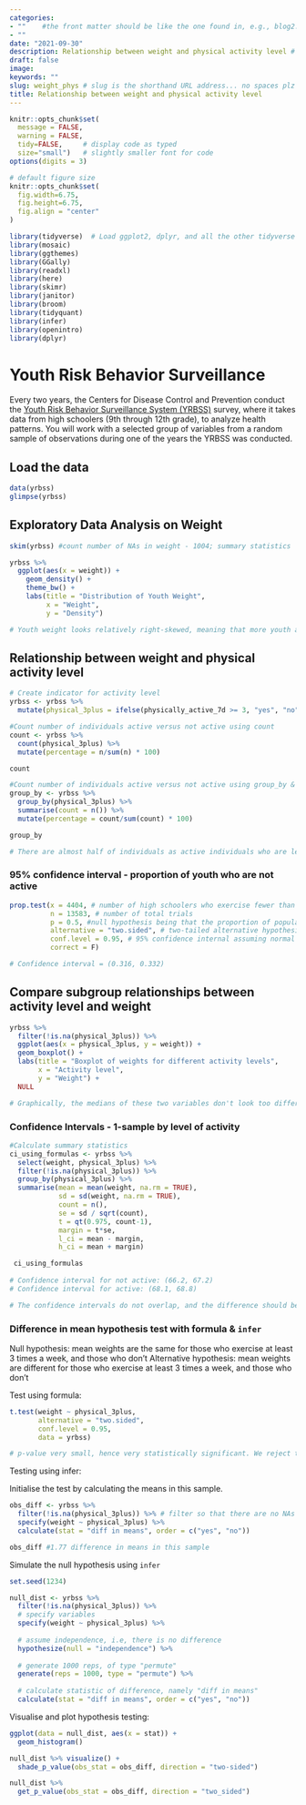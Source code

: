 ```yaml
---
categories:  
- ""    #the front matter should be like the one found in, e.g., blog2.md. It cannot be like the normal Rmd we used
- ""
date: "2021-09-30"
description: Relationship between weight and physical activity level # the title that will show up once someone gets to this page
draft: false
image:
keywords: ""
slug: weight_phys # slug is the shorthand URL address... no spaces plz
title: Relationship between weight and physical activity level
---
```





```r
knitr::opts_chunk$set(
  message = FALSE, 
  warning = FALSE, 
  tidy=FALSE,     # display code as typed
  size="small")   # slightly smaller font for code
options(digits = 3)

# default figure size
knitr::opts_chunk$set(
  fig.width=6.75, 
  fig.height=6.75,
  fig.align = "center"
)
```


```r
library(tidyverse)  # Load ggplot2, dplyr, and all the other tidyverse packages
library(mosaic)
library(ggthemes)
library(GGally)
library(readxl)
library(here)
library(skimr)
library(janitor)
library(broom)
library(tidyquant)
library(infer)
library(openintro)
library(dplyr)
```

# Youth Risk Behavior Surveillance

Every two years, the Centers for Disease Control and Prevention conduct the [Youth Risk Behavior Surveillance System (YRBSS)](https://www.cdc.gov/healthyyouth/data/yrbs/index.htm) survey, where it takes data from high schoolers (9th through 12th grade), to analyze health patterns. You will work with a selected group of variables from a random sample of observations during one of the years the YRBSS was conducted.

## Load the data

```r
data(yrbss)
glimpse(yrbss)
```

## Exploratory Data Analysis on Weight

```r

skim(yrbss) #count number of NAs in weight - 1004; summary statistics

yrbss %>%
  ggplot(aes(x = weight)) +
    geom_density() +
    theme_bw() +
    labs(title = "Distribution of Youth Weight",
         x = "Weight", 
         y = "Density")

# Youth weight looks relatively right-skewed, meaning that more youth are to the left of the weight distribution.
```

## Relationship between weight and physical activity level

```r
# Create indicator for activity level
yrbss <- yrbss %>%
  mutate(physical_3plus = ifelse(physically_active_7d >= 3, "yes", "no"))

#Count number of individuals active versus not active using count
count <- yrbss %>%
  count(physical_3plus) %>%
  mutate(percentage = n/sum(n) * 100)

count

#Count number of individuals active versus not active using group_by & summarise
group_by <- yrbss %>%
  group_by(physical_3plus) %>%
  summarise(count = n()) %>%
  mutate(percentage = count/sum(count) * 100)

group_by

# There are almost half of individuals as active individuals who are less active. There is also NAs in level of activity in this dataset.
```

### 95% confidence interval - proportion of youth who are not active

```r
prop.test(x = 4404, # number of high schoolers who exercise fewer than 3 days a week
          n = 13583, # number of total trials
          p = 0.5, #null hypothesis being that the proportion of population of activity levels equal 
          alternative = "two.sided", # two-tailed alternative hypothesis
          conf.level = 0.95, # 95% confidence internal assuming normal distribution
          correct = F)

# Confidence interval = (0.316, 0.332)

```

## Compare subgroup relationships between activity level and weight

```r
yrbss %>%
  filter(!is.na(physical_3plus)) %>%
  ggplot(aes(x = physical_3plus, y = weight)) +
  geom_boxplot() +
  labs(title = "Boxplot of weights for different activity levels",
       x = "Activity level",
       y = "Weight") +
  NULL

# Graphically, the medians of these two variables don't look too different and the IQR either, implying that, weights do not differ depending on activity level. However, there are many outliers in both active and non-active groups. 
```


### Confidence Intervals - 1-sample by level of activity

```r
#Calculate summary statistics
ci_using_formulas <- yrbss %>%
  select(weight, physical_3plus) %>%
  filter(!is.na(physical_3plus)) %>%
  group_by(physical_3plus) %>%
  summarise(mean = mean(weight, na.rm = TRUE),
            sd = sd(weight, na.rm = TRUE),
            count = n(),
            se = sd / sqrt(count),
            t = qt(0.975, count-1),
            margin = t*se,
            l_ci = mean - margin,
            h_ci = mean + margin)

 ci_using_formulas 
 
# Confidence interval for not active: (66.2, 67.2)
# Confidence interval for active: (68.1, 68.8)

# The confidence intervals do not overlap, and the difference should be at least 95% statistically significant.
```

### Difference in mean hypothesis test with formula & `infer`

Null hypothesis: mean weights are the same for those who exercise at least 3 times a week, and those who don't
Alternative hypothesis: mean weights are different for those who exercise at least 3 times a week, and those who don't

Test using formula:

```r
t.test(weight ~ physical_3plus,
       alternative = "two.sided",
       conf.level = 0.95,
       data = yrbss)

# p-value very small, hence very statistically significant. We reject the null hypothesis and that there is evidence to show that there is difference in mean between those who exercise at least 3 times a week, and those who don't.
```

Testing using infer:

Initialise the test by calculating the means in this sample.

```r
obs_diff <- yrbss %>%
  filter(!is.na(physical_3plus)) %>% # filter so that there are no NAs
  specify(weight ~ physical_3plus) %>%
  calculate(stat = "diff in means", order = c("yes", "no"))

obs_diff #1.77 difference in means in this sample
```

Simulate the null hypothesis using `infer`

```r

set.seed(1234)

null_dist <- yrbss %>%
  filter(!is.na(physical_3plus)) %>%
  # specify variables
  specify(weight ~ physical_3plus) %>%
  
  # assume independence, i.e, there is no difference
  hypothesize(null = "independence") %>%
  
  # generate 1000 reps, of type "permute"
  generate(reps = 1000, type = "permute") %>%
  
  # calculate statistic of difference, namely "diff in means"
  calculate(stat = "diff in means", order = c("yes", "no"))

```

Visualise and plot hypothesis testing:

```r
ggplot(data = null_dist, aes(x = stat)) +
  geom_histogram()  

null_dist %>% visualize() +
  shade_p_value(obs_stat = obs_diff, direction = "two-sided")

null_dist %>%
  get_p_value(obs_stat = obs_diff, direction = "two_sided")

```

